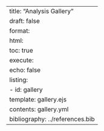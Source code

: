 ---
title: "Analysis Gallery"
draft: false
format: 
    html:
        toc: true
execute:
    echo: false
listing:
    - id: gallery
      template: gallery.ejs
      contents: gallery.yml
bibliography: ../references.bib 
---